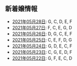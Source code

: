 新着嬢情報
----

- [2021年05月28日](/new/2021-05-28): G, C, D, E, F
- [2021年05月27日](/new/2021-05-27): F, C, E, G, D
- [2021年05月26日](/new/2021-05-26): D, G, C, E, F
- [2021年05月25日](/new/2021-05-25): C, E, F, D, G
- [2021年05月24日](/new/2021-05-24): G, D, E, C, F
- [2021年05月23日](/new/2021-05-23): C, G, E, D, F
- [2021年05月22日](/new/2021-05-22): G, F, E, C, D
